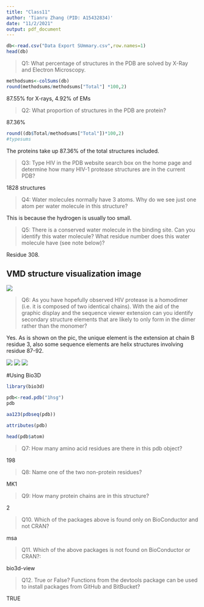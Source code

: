 ```yaml
---
title: "Class11"
author: 'Tianru Zhang (PID: A15432834)'
date: "11/2/2021"
output: pdf_document
---
```


```r
db<-read.csv("Data Export SUmmary.csv",row.names=1)
head(db)
```

> Q1: What percentage of structures in the PDB are solved by X-Ray and Electron Microscopy.

```r
methodsums<-colSums(db)
round(methodsums/methodsums["Total"] *100,2)
```

87.55% for X-rays, 4.92% of EMs 

>Q2: What proportion of structures in the PDB are protein?

87.36%
```r
round((db$Total/methodsums["Total"])*100,2)
#typesums

```

The proteins take up 87.36% of the total structures included.

> Q3: Type HIV in the PDB website search box on the home page and determine how many HIV-1 protease structures are in the current PDB?

1828 structures

> Q4: Water molecules normally have 3 atoms. Why do we see just one atom per water molecule in this structure? 

This is because the hydrogen is usually too small.

>Q5: There is a conserved water molecule in the binding site. Can you identify this water molecule? What residue number does this water molecule have (see note below)?

Residue 308.

## VMD structure visualization image

![](protein2.PNG)






>Q6: As you have hopefully observed HIV protease is a homodimer (i.e. it is composed of two identical chains). With the aid of the graphic display and the sequence viewer extension can you identify secondary structure elements that are likely to only form in the dimer rather than the monomer?

Yes. As is shown on the pic, the unique element is the extension at chain B residue 3, also some sequence elements are helix structures involving residue 87-92.


![](resid3.PNG)
![](A.PNG)
![](B.PNG)

#Using Bio3D
```r
library(bio3d)

pdb<-read.pdb("1hsg")
pdb
```

```r
aa123(pdbseq(pdb))

```
```r
attributes(pdb)
```

```r
head(pdb$atom)
```
>Q7: How many amino acid residues are there in this pdb object? 

198

>Q8: Name one of the two non-protein residues? 

MK1

>Q9: How many protein chains are in this structure? 

2



>Q10. Which of the packages above is found only on BioConductor and not CRAN? 

msa

>Q11. Which of the above packages is not found on BioConductor or CRAN?: 

bio3d-view


>Q12. True or False? Functions from the devtools package can be used to install packages from GitHub and BitBucket? 

TRUE


